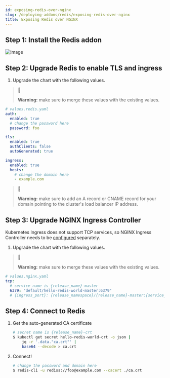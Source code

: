 ```yaml
---
id: exposing-redis-over-nginx
slug: /deploying-addons/redis/exposing-redis-over-nginx
title: Exposing Redis over NGINX
---
```


## Step 1: Install the Redis addon

![image](https://files.readme.io/0bca97e-redis.jpg)

## Step 2: Upgrade Redis to enable TLS and ingress

1. Upgrade the chart with the following values.

> 🚧
>
> **Warning:** make sure to merge these values with the existing values.

```yaml
# values.redis.yaml
auth:
  enabled: true
  # change the password here
  password: foo

tls:
  enabled: true
  authClients: false
  autoGenerated: true

ingress:
  enabled: true
  hosts:
    # change the domain here
    - example.com
```

> 🚧
>
> **Warning:** make sure to add an A record or CNAME record for your domain pointing to the cluster's load balancer IP address.

## Step 3: Upgrade NGINX Ingress Controller

Kubernetes Ingress does not support TCP services, so NGINX Ingress Controller needs to be [configured](https://kubernetes.github.io/ingress-nginx/user-guide/exposing-tcp-udp-services/) separately.

1. Upgrade the chart with the following values.

> 🚧
>
> **Warning:** make sure to merge these values with the existing values.

```yaml
# values.nginx.yaml
tcp:
  # service name is {release_name}-master
  6379: "default/hello-redis-world-master:6379"
  # {ingress_port}: {release_namespace}/{release_name}-master:{service_port}
```

## Step 4: Connect to Redis

1. Get the auto-generated CA certificate

   ```bash
   # secret name is {release_name}-crt
   $ kubectl get secret hello-redis-world-crt -o json |
       jq -r '.data."ca.crt"' |
       base64 --decode > ca.crt
   ```

2. Connect!

   ```bash
   # change the password and domain here
   $ redis-cli -u rediss://foo@example.com --cacert ./ca.crt
   ```
